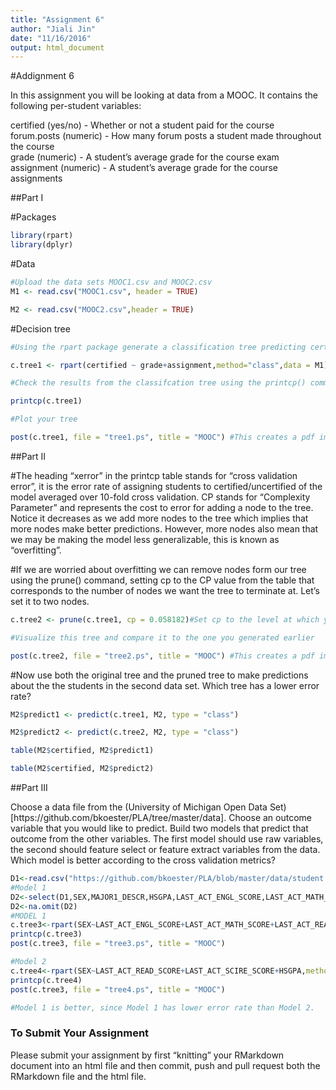 ```yaml
---
title: "Assignment 6"
author: "Jiali Jin"
date: "11/16/2016"
output: html_document
---
```

#Addignment 6

In this assignment you will be looking at data from a MOOC. It contains the following per-student variables:

certified (yes/no) - Whether or not a student paid for the course  
forum.posts (numeric) - How many forum posts a student made throughout the course  
grade (numeric) - A student's average grade for the course exam  
assignment (numeric) - A student's average grade for the course assignments  

##Part I

#Packages
```r
library(rpart)
library(dplyr)
```

#Data
```r
#Upload the data sets MOOC1.csv and MOOC2.csv
M1 <- read.csv("MOOC1.csv", header = TRUE)

M2 <- read.csv("MOOC2.csv",header = TRUE)

```

#Decision tree
```r
#Using the rpart package generate a classification tree predicting certified from the other variables in the M1 data frame. Which variables should you use?

c.tree1 <- rpart(certified ~ grade+assignment,method="class",data = M1)

#Check the results from the classifcation tree using the printcp() command

printcp(c.tree1)

#Plot your tree

post(c.tree1, file = "tree1.ps", title = "MOOC") #This creates a pdf image of the tree

```

##Part II

#The heading "xerror" in the printcp table stands for "cross validation error", it is the error rate of assigning students to certified/uncertified of the model averaged over 10-fold cross validation. CP stands for "Complexity Parameter" and represents the cost to error for adding a node to the tree. Notice it decreases as we add more nodes to the tree which implies that more nodes make better predictions. However, more nodes also mean that we may be making the model less generalizable, this is known as "overfitting".

#If we are worried about overfitting we can remove nodes form our tree using the prune() command, setting cp to the CP value from the table that corresponds to the number of nodes we want the tree to terminate at. Let's set it to two nodes.

```r
c.tree2 <- prune(c.tree1, cp = 0.058182)#Set cp to the level at which you want the tree to end

#Visualize this tree and compare it to the one you generated earlier

post(c.tree2, file = "tree2.ps", title = "MOOC") #This creates a pdf image of the tree
```

#Now use both the original tree and the pruned tree to make predictions about the the students in the second data set. Which tree has a lower error rate?

```r
M2$predict1 <- predict(c.tree1, M2, type = "class")

M2$predict2 <- predict(c.tree2, M2, type = "class")

table(M2$certified, M2$predict1)

table(M2$certified, M2$predict2)

```

##Part III

Choose a data file from the (University of Michigan Open Data Set)[https://github.com/bkoester/PLA/tree/master/data]. Choose an outcome variable that you would like to predict. Build two models that predict that outcome from the other variables. The first model should use raw variables, the second should feature select or feature extract variables from the data. Which model is better according to the cross validation metrics?

```r
D1<-read.csv("https://github.com/bkoester/PLA/blob/master/data/student.record.csv?raw=true",header = TRUE)
#Model 1
D2<-select(D1,SEX,MAJOR1_DESCR,HSGPA,LAST_ACT_ENGL_SCORE,LAST_ACT_MATH_SCORE,LAST_ACT_READ_SCORE,LAST_ACT_SCIRE_SCORE,LAST_ACT_COMP_SCORE)
D2<-na.omit(D2)
#MODEL 1
c.tree3<-rpart(SEX~LAST_ACT_ENGL_SCORE+LAST_ACT_MATH_SCORE+LAST_ACT_READ_SCORE+LAST_ACT_SCIRE_SCORE,method="class",data=D2)
printcp(c.tree3)
post(c.tree3, file = "tree3.ps", title = "MOOC")

#Model 2
c.tree4<-rpart(SEX~LAST_ACT_READ_SCORE+LAST_ACT_SCIRE_SCORE+HSGPA,method="class",data=D2)
printcp(c.tree4)
post(c.tree3, file = "tree4.ps", title = "MOOC")

#Model 1 is better, since Model 1 has lower error rate than Model 2.
```


### To Submit Your Assignment

Please submit your assignment by first "knitting" your RMarkdown document into an html file and then commit, push and pull request both the RMarkdown file and the html file.